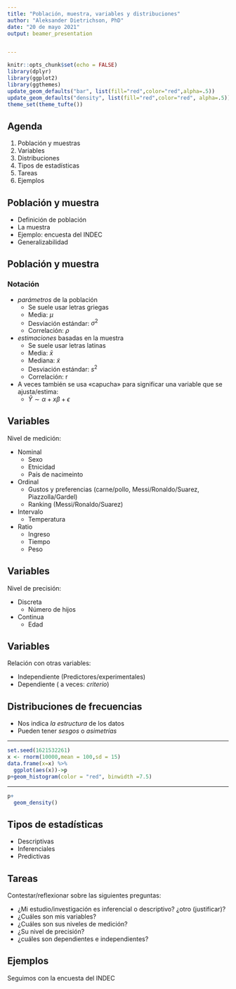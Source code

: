 ```yaml
---
title: "Población, muestra, variables y distribuciones"
author: "Aleksander Dietrichson, PhD"
date: "20 de mayo 2021"
output: beamer_presentation


---
```


```r
knitr::opts_chunk$set(echo = FALSE)
library(dplyr)
library(ggplot2)
library(ggthemes)
update_geom_defaults("bar", list(fill="red",color="red",alpha=.5))
update_geom_defaults("density", list(fill="red",color="red", alpha=.5))
theme_set(theme_tufte())
```

## Agenda

1. Población y muestras
2. Variables
3. Distribuciones
4. Tipos de estadísticas
5. Tareas
6. Ejemplos


## Población y muestra

* Definición de población
* La muestra
* Ejemplo: encuesta del INDEC
* Generalizabilidad

## Población y muestra

### Notación

* *parámetros* de la población 
  * Se suele usar letras griegas
  * Media: $\mu$
  * Desviación estándar: $\sigma^2$
  * Correlación: $\rho$
  
* *estimaciones* basadas en la muestra 
  * Se suele usar letras latinas
  * Media: $\bar{x}$
  * Mediana: $\widetilde{x}$
  * Desviación estándar: $s^2$
  * Correlación: r

* A veces también se usa «capucha» para significar una variable que se ajusta/estima:
  * $\widehat{Y} \sim \alpha+ x\beta+\epsilon$

## Variables

Nivel de medición:

* Nominal
  - Sexo
  - Etnicidad
  - País de nacimeinto
* Ordinal
  - Gustos y preferencias (carne/pollo, Messi/Ronaldo/Suarez, Piazzolla/Gardel)
  - Ranking (Messi/Ronaldo/Suarez)
* Intervalo
  - Temperatura
* Ratio
  - Ingreso
  - Tiempo
  - Peso

## Variables

Nivel de precisión:

* Discreta
  - Número de hijos
* Continua
  - Edad

## Variables

Relación con otras variables:

* Independiente (Predictores/experimentales)
* Dependiente ( a veces: *criterio*)

## Distribuciones de frecuencias

* Nos indica *la estructura* de los datos
* Pueden tener *sesgos* o *asimetrías*

---

```r
set.seed(1621532261)
x <- rnorm(10000,mean = 100,sd = 15)
data.frame(x=x) %>% 
  ggplot(aes(x))->p
p+geom_histogram(color = "red", binwidth =7.5)
```

---
```r
p+
  geom_density()
```

## Tipos de estadísticas

* Descriptivas
* Inferenciales
* Predictivas

## Tareas

Contestar/reflexionar sobre las siguientes preguntas:

* ¿Mi estudio/investigación es inferencial o descriptivo? ¿otro (justificar)?
* ¿Cuáles son mis variables?
* ¿Cuáles son sus niveles de medición?
* ¿Su nivel de precisión?
* ¿cuáles son dependientes e independientes?

## Ejemplos

Seguimos con la encuesta del INDEC

